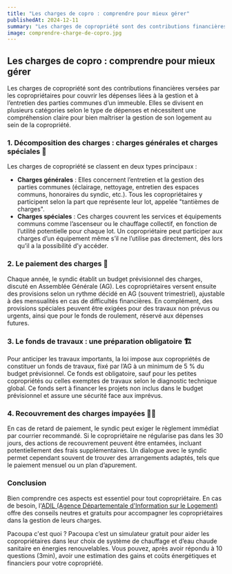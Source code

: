 ```yaml
---
title: "Les charges de copro : comprendre pour mieux gérer"
publishedAt: 2024-12-11
summary: "Les charges de copropriété sont des contributions financières versées par les copropriétaires pour couvrir les dépenses liées à la gestion et à l’entretien des parties communes d’un immeuble.  "
image: comprendre-charge-de-copro.jpg
---
```


## Les charges de copro : comprendre pour mieux gérer
<Spacer size="24" />

Les charges de copropriété sont des contributions financières versées par les copropriétaires pour couvrir les dépenses liées à la gestion et à l’entretien des parties communes d’un immeuble. Elles se divisent en plusieurs catégories selon le type de dépenses et nécessitent une compréhension claire pour bien maîtriser la gestion de son logement au sein de la copropriété.

### 1. **Décomposition des charges : charges générales et charges spéciales 📝**

Les charges de copropriété se classent en deux types principaux :

- **Charges générales** : Elles concernent l’entretien et la gestion des parties communes (éclairage, nettoyage, entretien des espaces communs, honoraires du syndic, etc.). Tous les copropriétaires y participent selon la part que représente leur lot, appelée "tantièmes de charges".
- **Charges spéciales** : Ces charges couvrent les services et équipements communs comme l’ascenseur ou le chauffage collectif, en fonction de l’utilité potentielle pour chaque lot. Un copropriétaire peut participer aux charges d’un équipement même s’il ne l’utilise pas directement, dès lors qu’il a la possibilité d’y accéder.

### 2. **Le paiement des charges 💸**

Chaque année, le syndic établit un budget prévisionnel des charges, discuté en Assemblée Générale (AG). Les copropriétaires versent ensuite des provisions selon un rythme décidé en AG (souvent trimestriel), ajustable à des mensualités en cas de difficultés financières. En complément, des provisions spéciales peuvent être exigées pour des travaux non prévus ou urgents, ainsi que pour le fonds de roulement, réservé aux dépenses futures.

### 3. **Le fonds de travaux : une préparation obligatoire 🏗**

Pour anticiper les travaux importants, la loi impose aux copropriétés de constituer un fonds de travaux, fixé par l’AG à un minimum de 5 % du budget prévisionnel. Ce fonds est obligatoire, sauf pour les petites copropriétés ou celles exemptes de travaux selon le diagnostic technique global. Ce fonds sert à financer les projets non inclus dans le budget prévisionnel et assure une sécurité face aux imprévus.

### 4. **Recouvrement des charges impayées 👨‍⚖️**

En cas de retard de paiement, le syndic peut exiger le règlement immédiat par courrier recommandé. Si le copropriétaire ne régularise pas dans les 30 jours, des actions de recouvrement peuvent être entamées, incluant potentiellement des frais supplémentaires. Un dialogue avec le syndic permet cependant souvent de trouver des arrangements adaptés, tels que le paiement mensuel ou un plan d’apurement.

### Conclusion

Bien comprendre ces aspects est essentiel pour tout copropriétaire. En cas de besoin, l'[ADIL (Agence Départementale d'Information sur le Logement)](https://www.anil.org/lanil-et-les-adil/votre-adil/) offre des conseils neutres et gratuits pour accompagner les copropriétaires dans la gestion de leurs charges.

<Spacer size="54" />

<Card fullWidth>
<Card.Title>Pacoupa c'est quoi ? </Card.Title>
<Card.Body>
Pacoupa c’est un simulateur gratuit pour aider les copropriétaires dans leur choix de système de chauffage et d’eau chaude sanitaire en énergies renouvelables. 
Vous pouvez, après avoir répondu à 10 questions (3min), avoir une estimation des gains et coûts énergétiques et financiers pour votre copropriété.
<CTA eventName="Blog"/>
</Card.Body>
</Card>
